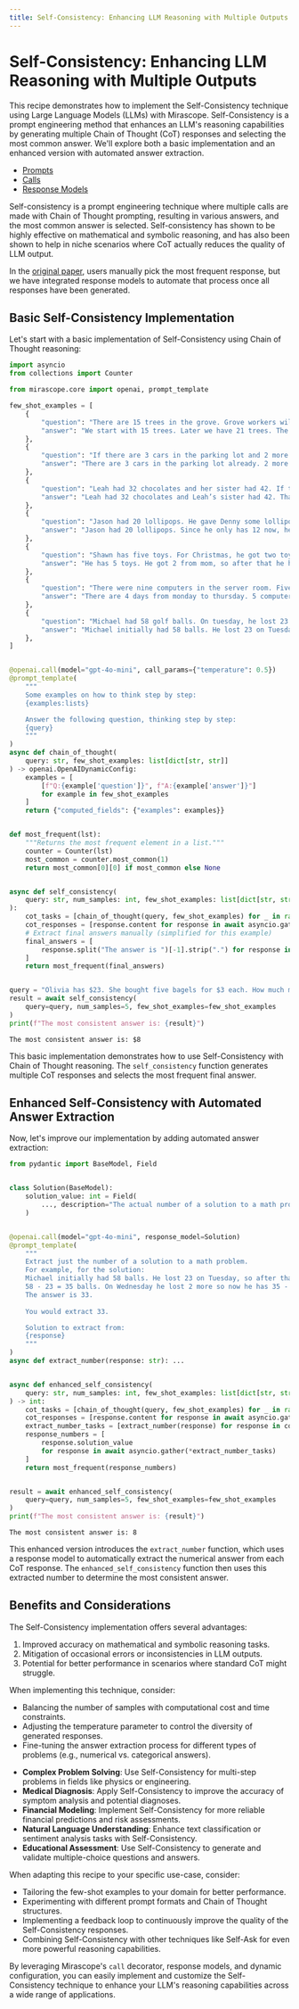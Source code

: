```yaml
---
title: Self-Consistency: Enhancing LLM Reasoning with Multiple Outputs
---
```


# Self-Consistency: Enhancing LLM Reasoning with Multiple Outputs

This recipe demonstrates how to implement the Self-Consistency technique using Large Language Models (LLMs) with Mirascope. Self-Consistency is a prompt engineering method that enhances an LLM's reasoning capabilities by generating multiple Chain of Thought (CoT) responses and selecting the most common answer. We'll explore both a basic implementation and an enhanced version with automated answer extraction.

<Info title="Mirascope Concepts Used" collapsible={true} defaultCollapsed={true}>
<ul>
<li><a href="/docs/mirascope/learn/prompts/">Prompts</a></li>
<li><a href="/docs/mirascope/learn/calls/">Calls</a></li>
<li><a href="/docs/mirascope/learn/response_models/">Response Models</a></li>
</ul>
</Info>

<Note title="Background">
<p>
Self-consistency is a prompt engineering technique where multiple calls are made with Chain of Thought prompting, resulting in various answers, and the most common answer is selected. Self-consistency has shown to be highly effective on mathematical and symbolic reasoning, and has also been shown to help in niche scenarios where CoT actually reduces the quality of LLM output.
</p>
<p>
In the <a href="https://arxiv.org/pdf/2203.11171">original paper</a>, users manually pick the most frequent response, but we have integrated response models to automate that process once all responses have been generated.
</p>
</Note>

## Basic Self-Consistency Implementation

Let's start with a basic implementation of Self-Consistency using Chain of Thought reasoning:



```python
import asyncio
from collections import Counter

from mirascope.core import openai, prompt_template

few_shot_examples = [
    {
        "question": "There are 15 trees in the grove. Grove workers will plant trees in the grove today. After they are done, there will be 21 trees. How many trees did the grove workers plant today?",
        "answer": "We start with 15 trees. Later we have 21 trees. The difference must be the number of trees they planted. So, they must have planted 21 - 15 = 6 trees. The answer is 6.",
    },
    {
        "question": "If there are 3 cars in the parking lot and 2 more cars arrive, how many cars are in the parking lot?",
        "answer": "There are 3 cars in the parking lot already. 2 more arrive. Now there are 3 + 2 = 5 cars. The answer is 5.",
    },
    {
        "question": "Leah had 32 chocolates and her sister had 42. If they ate 35, how many pieces do they have left in total?",
        "answer": "Leah had 32 chocolates and Leah’s sister had 42. That means there were originally 32 + 42 = 74 chocolates. 35 have been eaten. So in total they still have 74 - 35 = 39 chocolates. The answer is 39.",
    },
    {
        "question": "Jason had 20 lollipops. He gave Denny some lollipops. Now Jason has 12 lollipops. How many lollipops did Jason give to Denny?",
        "answer": "Jason had 20 lollipops. Since he only has 12 now, he must have given the rest to Denny. The number of lollipops he has given to Denny must have been 20 - 12 = 8 lollipops. The answer is 8.",
    },
    {
        "question": "Shawn has five toys. For Christmas, he got two toys each from his mom and dad. How many toys does he have now?",
        "answer": "He has 5 toys. He got 2 from mom, so after that he has 5 + 2 = 7 toys. Then he got 2 more from dad, so in total he has 7 + 2 = 9 toys. The answer is 9.",
    },
    {
        "question": "There were nine computers in the server room. Five more computers were installed each day, from monday to thursday. How many computers are now in the server room?",
        "answer": "There are 4 days from monday to thursday. 5 computers were added each day. That means in total 4 * 5 = 20 computers were added. There were 9 computers in the beginning, so now there are 9 + 20 = 29 computers. The answer is 29.",
    },
    {
        "question": "Michael had 58 golf balls. On tuesday, he lost 23 golf balls. On wednesday, he lost 2 more. How many golf balls did he have at the end of wednesday?",
        "answer": "Michael initially had 58 balls. He lost 23 on Tuesday, so after that he has 58 - 23 = 35 balls. On Wednesday he lost 2 more so now he has 35 - 2 = 33 balls. The answer is 33.",
    },
]


@openai.call(model="gpt-4o-mini", call_params={"temperature": 0.5})
@prompt_template(
    """
    Some examples on how to think step by step:
    {examples:lists}

    Answer the following question, thinking step by step:
    {query}
    """
)
async def chain_of_thought(
    query: str, few_shot_examples: list[dict[str, str]]
) -> openai.OpenAIDynamicConfig:
    examples = [
        [f"Q:{example['question']}", f"A:{example['answer']}"]
        for example in few_shot_examples
    ]
    return {"computed_fields": {"examples": examples}}


def most_frequent(lst):
    """Returns the most frequent element in a list."""
    counter = Counter(lst)
    most_common = counter.most_common(1)
    return most_common[0][0] if most_common else None


async def self_consistency(
    query: str, num_samples: int, few_shot_examples: list[dict[str, str]]
):
    cot_tasks = [chain_of_thought(query, few_shot_examples) for _ in range(num_samples)]
    cot_responses = [response.content for response in await asyncio.gather(*cot_tasks)]
    # Extract final answers manually (simplified for this example)
    final_answers = [
        response.split("The answer is ")[-1].strip(".") for response in cot_responses
    ]
    return most_frequent(final_answers)


query = "Olivia has $23. She bought five bagels for $3 each. How much money does she have left?"
result = await self_consistency(
    query=query, num_samples=5, few_shot_examples=few_shot_examples
)
print(f"The most consistent answer is: {result}")
```

    The most consistent answer is: $8


This basic implementation demonstrates how to use Self-Consistency with Chain of Thought reasoning. The `self_consistency` function generates multiple CoT responses and selects the most frequent final answer.

## Enhanced Self-Consistency with Automated Answer Extraction

Now, let's improve our implementation by adding automated answer extraction:


```python
from pydantic import BaseModel, Field


class Solution(BaseModel):
    solution_value: int = Field(
        ..., description="The actual number of a solution to a math problem."
    )


@openai.call(model="gpt-4o-mini", response_model=Solution)
@prompt_template(
    """
    Extract just the number of a solution to a math problem.
    For example, for the solution:
    Michael initially had 58 balls. He lost 23 on Tuesday, so after that he has
    58 - 23 = 35 balls. On Wednesday he lost 2 more so now he has 35 - 2 = 33 balls.
    The answer is 33.
    
    You would extract 33.

    Solution to extract from:
    {response}
    """
)
async def extract_number(response: str): ...


async def enhanced_self_consistency(
    query: str, num_samples: int, few_shot_examples: list[dict[str, str]]
) -> int:
    cot_tasks = [chain_of_thought(query, few_shot_examples) for _ in range(num_samples)]
    cot_responses = [response.content for response in await asyncio.gather(*cot_tasks)]
    extract_number_tasks = [extract_number(response) for response in cot_responses]
    response_numbers = [
        response.solution_value
        for response in await asyncio.gather(*extract_number_tasks)
    ]
    return most_frequent(response_numbers)


result = await enhanced_self_consistency(
    query=query, num_samples=5, few_shot_examples=few_shot_examples
)
print(f"The most consistent answer is: {result}")
```

    The most consistent answer is: 8



This enhanced version introduces the `extract_number` function, which uses a response model to automatically extract the numerical answer from each CoT response. The `enhanced_self_consistency` function then uses this extracted number to determine the most consistent answer.

## Benefits and Considerations

The Self-Consistency implementation offers several advantages:

1. Improved accuracy on mathematical and symbolic reasoning tasks.
2. Mitigation of occasional errors or inconsistencies in LLM outputs.
3. Potential for better performance in scenarios where standard CoT might struggle.

When implementing this technique, consider:

- Balancing the number of samples with computational cost and time constraints.
- Adjusting the temperature parameter to control the diversity of generated responses.
- Fine-tuning the answer extraction process for different types of problems (e.g., numerical vs. categorical answers).

<Info title="Additional Real-World Applications">
<ul>
<li><b>Complex Problem Solving</b>: Use Self-Consistency for multi-step problems in fields like physics or engineering.</li>
<li><b>Medical Diagnosis</b>: Apply Self-Consistency to improve the accuracy of symptom analysis and potential diagnoses.</li>
<li><b>Financial Modeling</b>: Implement Self-Consistency for more reliable financial predictions and risk assessments.</li>
<li><b>Natural Language Understanding</b>: Enhance text classification or sentiment analysis tasks with Self-Consistency.</li>
<li><b>Educational Assessment</b>: Use Self-Consistency to generate and validate multiple-choice questions and answers.</li>
</ul>
</Info>

When adapting this recipe to your specific use-case, consider:

- Tailoring the few-shot examples to your domain for better performance.
- Experimenting with different prompt formats and Chain of Thought structures.
- Implementing a feedback loop to continuously improve the quality of the Self-Consistency responses.
- Combining Self-Consistency with other techniques like Self-Ask for even more powerful reasoning capabilities.

By leveraging Mirascope's `call` decorator, response models, and dynamic configuration, you can easily implement and customize the Self-Consistency technique to enhance your LLM's reasoning capabilities across a wide range of applications.

